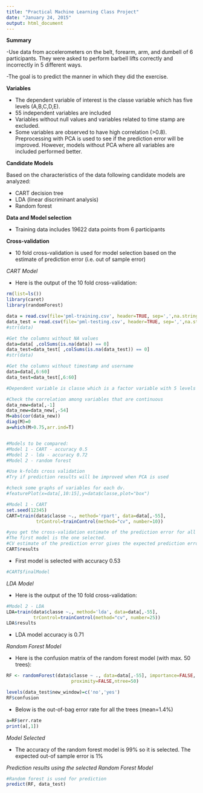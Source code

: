 ```yaml
---
title: "Practical Machine Learning Class Project"
date: "January 24, 2015"
output: html_document
---
```


**Summary**

-Use data from accelerometers on the belt, forearm, arm, and dumbell of 6 participants. They were asked to perform barbell lifts correctly and incorrectly in 5 different ways.

-The goal is to predict the manner in which they did the exercise. 


**Variables**

- The dependent variable of interest is the classe variable which has five levels (A,B,C,D,E).
- 55 independent variables are included 
- Variables without null values and variables related to time stamp are excluded. 
- Some variables are observed to have high correlation (>0.8). Preprocessing with PCA is used to see if the prediction error will be improved. However, models without PCA where all variables are included performed better.
 
**Candidate Models**

Based on the characteristics of the data following candidate models are analyzed:

-	CART decision tree
-	LDA (linear discriminant analysis)
-	Random forest

**Data and Model selection**

- Training data includes 19622 data points from 6 participants

**Cross-validation**

- 10 fold cross-validation is used for model selection based on the estimate of prediction error (i.e. out of sample error)

*CART Model*

- Here is the output of the 10 fold cross-validation:

```r
rm(list=ls())
library(caret)
library(randomForest)

data = read.csv(file='pml-training.csv', header=TRUE, sep=',',na.strings=c('','NA'))
data_test = read.csv(file='pml-testing.csv', header=TRUE, sep=',',na.strings=c('','NA'))
#str(data)

#Get the columns without NA values
data=data[ ,colSums(is.na(data)) == 0]
data_test=data_test[ ,colSums(is.na(data_test)) == 0]
#str(data)

#Get the columns without timestamp and username
data=data[,6:60]
data_test=data_test[,6:60]

#Dependent variable is classe which is a factor variable with 5 levels - we can't use glm which only support binary outcome variable

#Check the correlation among variables that are continuous
data_new=data[,-1]
data_new=data_new[,-54]
M=abs(cor(data_new))
diag(M)=0
a=which(M>0.75,arr.ind=T)


#Models to be compared:
#Model 1 - CART - accuracy 0.5
#Model 2 - lda - accuracy 0.72
#Model 2 - random forest

#Use k-folds cross validation
#Try if prediction results will be improved when PCA is used 

#check some graphs of variables for each dv.
#featurePlot(x=data[,10:15],y=data$classe,plot="box")

#Model 1 - CART
set.seed(12345)
CART=train(data$classe ~., method='rpart', data=data[,-55],
           trControl=trainControl(method="cv", number=10))

#you get the cross-validation estimate of the prediction error for all the models. 
#The first model is the one selected. 
#CV estimate of the prediction error gives the expected prediction error (out of sample error) of the model
CART$results
```

- First model is selected with accuracy 0.53
```r
#CART$finalModel
```

*LDA Model*

- Here is the output of the 10 fold cross-validation:
```r
#Model 2 - LDA
LDA=train(data$classe ~., method='lda', data=data[,-55],
          trControl=trainControl(method="cv", number=25))
LDA$results
```

- LDA model accuracy is 0.71

*Random Forest Model*

- Here is the confusion matrix of the random forest model (with max. 50 trees):
```r
RF <- randomForest(data$classe ~ ., data=data[,-55], importance=FALSE,
                        proximity=FALSE,ntree=50)

levels(data_test$new_window)=c('no','yes')
RF$confusion
```

- Below is the out-of-bag error rate for all the trees (mean=1.4%)
```r
a=RF$err.rate
print(a[,1])
```

*Model Selected*

- The accuracy of the random forest model is 99% so it is selected. The expected out-of sample error is 1%


*Prediction results using the selected Random Forest Model*
```r
#Random forest is used for prediction
predict(RF, data_test)

```
